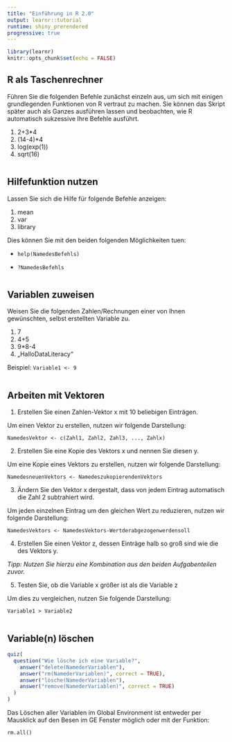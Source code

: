 ```yaml
---
title: "Einführung in R 2.0"
output: learnr::tutorial
runtime: shiny_prerendered
progressive: true
---
```


```r
library(learnr)
knitr::opts_chunk$set(echo = FALSE)
```


## R als Taschenrechner 

Führen Sie die folgenden Befehle zunächst einzeln aus, um sich mit einigen grundlegenden
Funktionen von R vertraut zu machen. Sie können das Skript später auch als Ganzes ausführen lassen und beobachten, wie R automatisch sukzessive Ihre Befehle ausführt.

(1) 2+3*4
(2) (14-4)*4 
(3) log(exp(1)) 
(4) sqrt(16)

```r

```

## Hilfefunktion nutzen

Lassen Sie sich die Hilfe für folgende Befehle anzeigen:

(1) mean
(2) var
(3) library

Dies können Sie mit den beiden folgenden Möglichkeiten tuen:

- `help(NamedesBefehls)`

- `?NamedesBefehls`

```r

```

## Variablen zuweisen

Weisen Sie die folgenden Zahlen/Rechnungen einer von Ihnen gewünschten, selbst erstellten
Variable zu.

(1) 7
(2) 4+5
(3) 9*8-4
(4) „HalloDataLiteracy“

Beispiel: `Variable1 <- 9`

```r

```


## Arbeiten mit Vektoren

1. Erstellen Sie einen Zahlen-Vektor x mit 10 beliebigen Einträgen.

Um einen Vektor zu erstellen, nutzen wir folgende Darstellung: 

`NamedesVektor <- c(Zahl1, Zahl2, Zahl3, ..., Zahlx)`

2. Erstellen Sie eine Kopie des Vektors x und nennen Sie diesen y.

Um eine Kopie eines Vektors zu erstellen, nutzen wir folgende Darstellung:

`NamedesneuenVektors <- NamedeszukopierendenVektors`

3. Ändern Sie den Vektor x dergestalt, dass von jedem Eintrag automatisch die Zahl 2
subtrahiert wird.

Um jeden einzelnen Eintrag um den gleichen Wert zu reduzieren, nutzen wir folgende Darstellung:

`NamedesVektors <- NamedesVektors-Wertderabgezogenwerdensoll`

4. Erstellen Sie einen Vektor z, dessen Einträge halb so groß sind wie die
des Vektors y.

*Tipp: Nutzen Sie hierzu eine Kombination aus den beiden Aufgabenteilen zuvor.*

5. Testen Sie, ob die Variable x größer ist als die Variable z

Um dies zu vergleichen, nutzen Sie folgende Darstellung:

`Variable1 > Variable2`

```r

```

## Variable(n) löschen

```r
quiz(
  question("Wie lösche ich eine Variable?",
    answer("delete(NamederVariablen"),
    answer("rm(NamederVariablen)", correct = TRUE),
    answer("lösche(NamederVariablen"),
    answer("remove(NamederVariablen)", correct = TRUE)
  )
)
```

Das Löschen aller Variablen im Global Environment ist entweder per Mausklick auf den Besen im GE Fenster möglich oder mit der Funktion:

`rm.all()`

